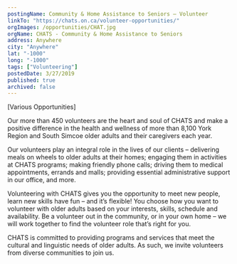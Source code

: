 ```yaml
---
postingName: Community & Home Assistance to Seniors – Volunteer
linkTo: "https://chats.on.ca/volunteer-opportunities/"
orgImages: /opportunities/CHAT.jpg
orgName: CHATS - Community & Home Assistance to Seniors
address: Anywhere
city: "Anywhere"
lat: "-1000"
long: "-1000"  
tags: ["Volunteering"]
postedDate: 3/27/2019
published: true
archived: false
---
```

<div>
<p>[Various Opportunities]</p>
<p>Our more than 450 volunteers are the heart and soul of CHATS and make a
positive difference in the health and wellness of more than 8,100 York Region
and South Simcoe older adults and their caregivers each year.</p>
<p>Our volunteers play an integral role in the lives of our clients – delivering
meals on wheels to older adults at their homes; engaging them in activities at
CHATS programs; making friendly phone calls; driving them to medical
appointments, errands and malls; providing essential administrative support in
our office, and more.</p>
<p>Volunteering with CHATS gives you the opportunity to meet new people, learn new
skills have fun – and it’s flexible! You choose how you want to volunteer with
older adults based on your interests, skills, schedule and availability. Be a
volunteer out in the community, or in your own home – we will work together to
find the volunteer role that’s right for you.</p>
<p>CHATS is committed to providing programs and services that meet the cultural
and linguistic needs of older adults. As such, we invite volunteers from
diverse communities to join us.</p>
</div>
